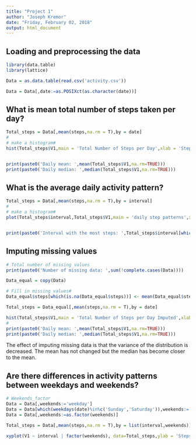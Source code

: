 ```yaml
---
title: "Project 1"
author: "Joseph Kremor"
date: "Friday, February 02, 2018"
output: html_document
---
```

## Loading and preprocessing the data

```r


library(data.table)
library(lattice)

Data = as.data.table(read.csv('activity.csv'))

Data = Data[,date:=as.POSIXct(as.character(date))]

```

## What is mean total number of steps taken per day?
```r
Total_steps = Data[,mean(steps,na.rm = T),by = date]
# 
# make a histogram# 
hist(Total_steps$V1,main = 'Total Number of Steps per Day',xlab = 'Steps')


print(paste0('Daily mean: ',mean(Total_steps$V1,na.rm=TRUE)))
print(paste0('Daily median: ',median(Total_steps$V1,na.rm=TRUE)))

```

## What is the average daily activity pattern?
```r
Total_steps = Data[,mean(steps,na.rm = T),by = interval]
# 
# make a histogram# 
plot(Total_steps$interval,Total_steps$V1,main = 'daily step patterns',xlab = 'Five Minute Interval',ylab = 'Average Steps')


print(paste0('Interval with the most steps: ',Total_steps$interval[which.max(Total_steps$V1)]))

```

## Imputing missing values
```r
# Total number of missing values
print(paste0('Number of missing data: ',sum(!complete.cases(Data))))

Data_equal = copy(Data)

# Fill in missing values#
Data_equal$steps[which(is.na(Data_equal$steps))] <- mean(Data_equal$steps,na.rm=T)

Total_steps = Data_equal[,mean(steps,na.rm = T),by = date]

hist(Total_steps$V1,main = 'Total Number of Steps per Day Imputed',xlab = 'Steps')
# 
print(paste0('Daily mean: ',mean(Total_steps$V1,na.rm=TRUE)))
print(paste0('Daily median: ',median(Total_steps$V1,na.rm=TRUE)))

```

The effect of imputing missing data is that the variance of the distribution is decreased. The mean has not changed but the median has become closer to the mean.


## Are there differences in activity patterns between weekdays and weekends?
```r
# Weekends_factor
Data = Data[,weekends:='weekday']
Data = Data[which(weekdays(date)%in%c('Sunday','Saturday')),weekends:='weekend']
Data = Data[,weekends:=as.factor(weekends)]

Total_steps = Data[,mean(steps,na.rm = T),by = list(interval,weekends)]

xyplot(V1 ~ interval | factor(weekends), data=Total_steps,ylab = 'Steps',type = 'l',layout = c(1,2))

```

















